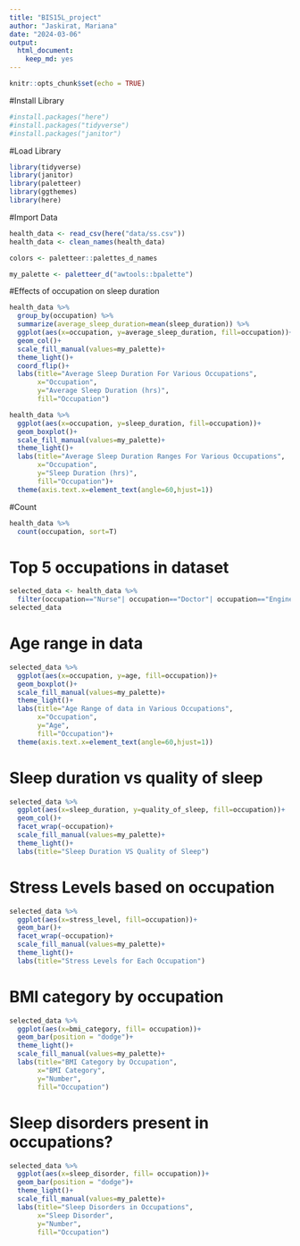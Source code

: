 ```yaml
---
title: "BIS15L_project"
author: "Jaskirat, Mariana"
date: "2024-03-06"
output: 
  html_document: 
    keep_md: yes
---
```


```r
knitr::opts_chunk$set(echo = TRUE)
```

#Install Library 
```r
#install.packages("here")
#install.packages("tidyverse")
#install.packages("janitor")
```


#Load Library
```r
library(tidyverse)
library(janitor)
library(paletteer)
library(ggthemes)
library(here)
```


#Import Data
```r
health_data <- read_csv(here("data/ss.csv"))
health_data <- clean_names(health_data)
```
```r
colors <- paletteer::palettes_d_names
```

```r
my_palette <- paletteer_d("awtools::bpalette")
```

#Effects of occupation on sleep duration
```r
health_data %>% 
  group_by(occupation) %>% 
  summarize(average_sleep_duration=mean(sleep_duration)) %>% 
  ggplot(aes(x=occupation, y=average_sleep_duration, fill=occupation))+
  geom_col()+
  scale_fill_manual(values=my_palette)+
  theme_light()+
  coord_flip()+
  labs(title="Average Sleep Duration For Various Occupations",
       x="Occupation", 
       y="Average Sleep Duration (hrs)", 
       fill="Occupation")
```


```r
health_data %>% 
  ggplot(aes(x=occupation, y=sleep_duration, fill=occupation))+
  geom_boxplot()+
  scale_fill_manual(values=my_palette)+
  theme_light()+
  labs(title="Average Sleep Duration Ranges For Various Occupations",
       x="Occupation", 
       y="Sleep Duration (hrs)", 
       fill="Occupation")+
  theme(axis.text.x=element_text(angle=60,hjust=1))
```
#Count
```r
health_data %>% 
  count(occupation, sort=T)
```

# Top 5 occupations in dataset

```r
selected_data <- health_data %>% 
  filter(occupation=="Nurse"| occupation=="Doctor"| occupation=="Engineer"| occupation=="Lawyer"| occupation=="Teacher")
selected_data
```

# Age range in data
```r
selected_data %>% 
  ggplot(aes(x=occupation, y=age, fill=occupation))+
  geom_boxplot()+
  scale_fill_manual(values=my_palette)+
  theme_light()+
  labs(title="Age Range of data in Various Occupations",
       x="Occupation", 
       y="Age", 
       fill="Occupation")+
  theme(axis.text.x=element_text(angle=60,hjust=1))
```



# Sleep duration vs quality of sleep 
```r
selected_data %>% 
  ggplot(aes(x=sleep_duration, y=quality_of_sleep, fill=occupation))+
  geom_col()+
  facet_wrap(~occupation)+
  scale_fill_manual(values=my_palette)+
  theme_light()+
  labs(title="Sleep Duration VS Quality of Sleep")
```

# Stress Levels based on occupation 
```r
selected_data %>% 
  ggplot(aes(x=stress_level, fill=occupation))+
  geom_bar()+
  facet_wrap(~occupation)+
  scale_fill_manual(values=my_palette)+
  theme_light()+
  labs(title="Stress Levels for Each Occupation")
```

# BMI category by occupation
```r
selected_data %>% 
  ggplot(aes(x=bmi_category, fill= occupation))+
  geom_bar(position = "dodge")+
  theme_light()+
  scale_fill_manual(values=my_palette)+
  labs(title="BMI Category by Occupation",
       x="BMI Category", 
       y="Number",
       fill="Occupation")
```
# Sleep disorders present in occupations?
```r
selected_data %>% 
  ggplot(aes(x=sleep_disorder, fill= occupation))+
  geom_bar(position = "dodge")+
  theme_light()+
  scale_fill_manual(values=my_palette)+
  labs(title="Sleep Disorders in Occupations",
       x="Sleep Disorder", 
       y="Number",
       fill="Occupation")
```

